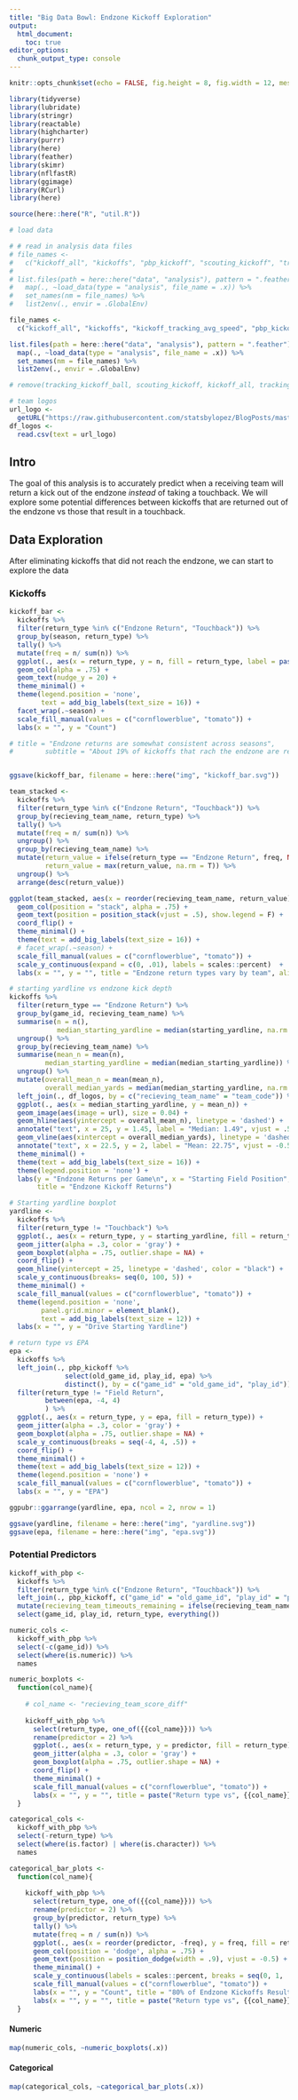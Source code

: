 ```yaml
---
title: "Big Data Bowl: Endzone Kickoff Exploration"
output: 
  html_document:
    toc: true
editor_options: 
  chunk_output_type: console
---
```


```r
knitr::opts_chunk$set(echo = FALSE, fig.height = 8, fig.width = 12, message = F, warning = F)

library(tidyverse)
library(lubridate)
library(stringr)
library(reactable)
library(highcharter)
library(purrr)
library(here)
library(feather)
library(skimr)
library(nflfastR)
library(ggimage)
library(RCurl)
library(here)

source(here::here("R", "util.R"))

# load data

# # read in analysis data files
# file_names <- 
#   c("kickoff_all", "kickoffs", "pbp_kickoff", "scouting_kickoff", "tracking_kickoff", "tracking_kickoff_ball")
# 
# list.files(path = here::here("data", "analysis"), pattern = ".feather") %>%
#   map(., ~load_data(type = "analysis", file_name = .x)) %>% 
#   set_names(nm = file_names) %>% 
#   list2env(., envir = .GlobalEnv)

file_names <- 
  c("kickoff_all", "kickoffs", "kickoff_tracking_avg_speed", "pbp_kickoff", "scouting_kickoff", "tracking_kickoff", "tracking_kickoff_ball")

list.files(path = here::here("data", "analysis"), pattern = ".feather") %>%
  map(., ~load_data(type = "analysis", file_name = .x)) %>% 
  set_names(nm = file_names) %>% 
  list2env(., envir = .GlobalEnv)

# remove(tracking_kickoff_ball, scouting_kickoff, kickoff_all, tracking_kickoff)

# team logos
url_logo <- 
  getURL("https://raw.githubusercontent.com/statsbylopez/BlogPosts/master/nfl_teamlogos.csv")
df_logos <- 
  read.csv(text = url_logo)
```

<style type="text/css">
.main-container {
  max-width: 1200px;
  margin-left: auto;
  margin-right: auto;
}
</style>

## Intro
The goal of this analysis is to accurately predict when a receiving team will return a kick out of the endzone *instead* of taking a touchback. We will explore some potential differences between kickoffs that are returned out of the endzone vs those that result in a touchback.

## Data Exploration

After eliminating kickoffs that did not reach the endzone, we can start to explore the data

### Kickoffs

```r
kickoff_bar <- 
  kickoffs %>%
  filter(return_type %in% c("Endzone Return", "Touchback")) %>%
  group_by(season, return_type) %>%
  tally() %>%
  mutate(freq = n/ sum(n)) %>%
  ggplot(., aes(x = return_type, y = n, fill = return_type, label = paste(round(freq*100, 2), "%"))) + 
  geom_col(alpha = .75) +
  geom_text(nudge_y = 20) + 
  theme_minimal() + 
  theme(legend.position = 'none',
        text = add_big_labels(text_size = 16)) +
  facet_wrap(.~season) + 
  scale_fill_manual(values = c("cornflowerblue", "tomato")) + 
  labs(x = "", y = "Count")

# title = "Endzone returns are somewhat consistent across seasons",
#        subtitle = "About 19% of kickoffs that rach the endzone are returned out of the endzone", align = 'left')


ggsave(kickoff_bar, filename = here::here("img", "kickoff_bar.svg"))
```

```r
team_stacked <- 
  kickoffs %>%
  filter(return_type %in% c("Endzone Return", "Touchback")) %>%
  group_by(recieving_team_name, return_type) %>%
  tally() %>%
  mutate(freq = n/ sum(n)) %>%
  ungroup() %>%
  group_by(recieving_team_name) %>%
  mutate(return_value = ifelse(return_type == "Endzone Return", freq, NA_real_),
         return_value = max(return_value, na.rm = T)) %>%
  ungroup() %>%
  arrange(desc(return_value)) 

ggplot(team_stacked, aes(x = reorder(recieving_team_name, return_value), y = freq, fill = as.character(return_type), label = paste0(round(freq*100, 2), "%"))) + 
  geom_col(position = "stack", alpha = .75) +
  geom_text(position = position_stack(vjust = .5), show.legend = F) +
  coord_flip() +
  theme_minimal() + 
  theme(text = add_big_labels(text_size = 16)) +
  # facet_wrap(.~season) +
  scale_fill_manual(values = c("cornflowerblue", "tomato")) +
  scale_y_continuous(expand = c(0, .01), labels = scales::percent)  +
  labs(x = "", y = "", title = "Endzone return types vary by team", align = 'left', fill = NULL)
```

```r
# starting yardline vs endzone kick depth
kickoffs %>%
  filter(return_type == "Endzone Return") %>%
  group_by(game_id, recieving_team_name) %>%
  summarise(n = n(),
            median_starting_yardline = median(starting_yardline, na.rm = T)) %>%
  ungroup() %>%
  group_by(recieving_team_name) %>%
  summarise(mean_n = mean(n),
         median_starting_yardline = median(median_starting_yardline)) %>%
  ungroup() %>%
  mutate(overall_mean_n = mean(mean_n),
         overall_median_yards = median(median_starting_yardline, na.rm = T)) %>%
  left_join(., df_logos, by = c("recieving_team_name" = "team_code")) %>%
  ggplot(., aes(x = median_starting_yardline, y = mean_n)) +
  geom_image(aes(image = url), size = 0.04) + 
  geom_hline(aes(yintercept = overall_mean_n), linetype = 'dashed') +
  annotate("text", x = 25, y = 1.45, label = "Median: 1.49", vjust = .5) +
  geom_vline(aes(xintercept = overall_median_yards), linetype = 'dashed')  +
  annotate("text", x = 22.5, y = 2, label = "Mean: 22.75", vjust = -0.5) +
  theme_minimal() +
  theme(text = add_big_labels(text_size = 16)) +
  theme(legend.position = 'none') +
  labs(y = "Endzone Returns per Game\n", x = "Starting Field Position",
       title = "Endzone Kickoff Returns")
```

```r
# Starting yardline boxplot
yardline <- 
  kickoffs %>%
  filter(return_type != "Touchback") %>%
  ggplot(., aes(x = return_type, y = starting_yardline, fill = return_type)) + 
  geom_jitter(alpha = .3, color = 'gray') + 
  geom_boxplot(alpha = .75, outlier.shape = NA) + 
  coord_flip() + 
  geom_hline(yintercept = 25, linetype = 'dashed', color = "black") +
  scale_y_continuous(breaks= seq(0, 100, 5)) + 
  theme_minimal() + 
  scale_fill_manual(values = c("cornflowerblue", "tomato")) + 
  theme(legend.position = 'none',
        panel.grid.minor = element_blank(),
        text = add_big_labels(text_size = 12)) + 
  labs(x = "", y = "Drive Starting Yardline")

# return type vs EPA
epa <- 
  kickoffs %>%
  left_join(., pbp_kickoff %>% 
              select(old_game_id, play_id, epa) %>% 
              distinct(), by = c("game_id" = "old_game_id", "play_id")) %>%
  filter(return_type != "Field Return",
         between(epa, -4, 4)
         ) %>% 
  ggplot(., aes(x = return_type, y = epa, fill = return_type)) +
  geom_jitter(alpha = .3, color = 'gray') + 
  geom_boxplot(alpha = .75, outlier.shape = NA) + 
  scale_y_continuous(breaks = seq(-4, 4, .5)) +
  coord_flip() +
  theme_minimal() +
  theme(text = add_big_labels(text_size = 12)) + 
  theme(legend.position = 'none') +
  scale_fill_manual(values = c("cornflowerblue", "tomato")) + 
  labs(x = "", y = "EPA")

ggpubr::ggarrange(yardline, epa, ncol = 2, nrow = 1)

ggsave(yardline, filename = here::here("img", "yardline.svg"))
ggsave(epa, filename = here::here("img", "epa.svg"))

```

### Potential Predictors

```r

kickoff_with_pbp <- 
  kickoffs %>%
  filter(return_type %in% c("Endzone Return", "Touchback")) %>%
  left_join(., pbp_kickoff, c("game_id" = "old_game_id", "play_id" = "play_id")) %>% 
  mutate(recieving_team_timeouts_remaining = ifelse(recieving_team_name == home_team_abbr, home_timeouts_remaining, away_timeouts_remaining)) %>%
  select(game_id, play_id, return_type, everything())

numeric_cols <- 
  kickoff_with_pbp %>% 
  select(-c(game_id)) %>%
  select(where(is.numeric)) %>%
  names

numeric_boxplots <-
  function(col_name){
    
    # col_name <- "recieving_team_score_diff"
      
    kickoff_with_pbp %>%
      select(return_type, one_of({{col_name}})) %>%
      rename(predictor = 2) %>%
      ggplot(., aes(x = return_type, y = predictor, fill = return_type)) + 
      geom_jitter(alpha = .3, color = 'gray') + 
      geom_boxplot(alpha = .75, outlier.shape = NA) + 
      coord_flip() + 
      theme_minimal() + 
      scale_fill_manual(values = c("cornflowerblue", "tomato")) + 
      labs(x = "", y = "", title = paste("Return type vs", {{col_name}}))
  }

categorical_cols <- 
  kickoff_with_pbp %>% 
  select(-return_type) %>%
  select(where(is.factor) | where(is.character)) %>%
  names

categorical_bar_plots <-
  function(col_name){
    
    kickoff_with_pbp %>%
      select(return_type, one_of({{col_name}})) %>%
      rename(predictor = 2) %>%
      group_by(predictor, return_type) %>%
      tally() %>%
      mutate(freq = n / sum(n)) %>%
      ggplot(., aes(x = reorder(predictor, -freq), y = freq, fill = return_type, label = paste0(paste0(round(freq*100, 2), "%"), "\n(n = ", n, ")"))) + 
      geom_col(position = 'dodge', alpha = .75) + 
      geom_text(position = position_dodge(width = .9), vjust = -0.5) + 
      theme_minimal() + 
      scale_y_continuous(labels = scales::percent, breaks = seq(0, 1, .10)) + 
      scale_fill_manual(values = c("cornflowerblue", "tomato")) + 
      labs(x = "", y = "Count", title = "80% of Endzone Kickoffs Result in a Touchback") + 
      labs(x = "", y = "", title = paste("Return type vs", {{col_name}}))
  }
```

#### Numeric
```r
map(numeric_cols, ~numeric_boxplots(.x))
```

#### Categorical
```r
map(categorical_cols, ~categorical_bar_plots(.x))
```